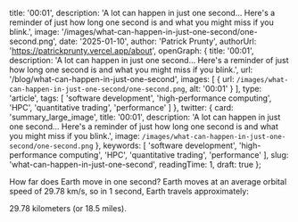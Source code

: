 
  title: '00:01',
  description: 'A lot can happen in just one second... Here\'s a reminder of just how long one second is and what you might miss if you blink.',
  image: '/images/what-can-happen-in-just-one-second/one-second.png',
  date: '2025-01-10',
  author: 'Patrick Prunty',
  authorUrl: 'https://patrickprunty.vercel.app/about',
  openGraph: {
    title: '00:01',
    description: 'A lot can happen in just one second... Here\'s a reminder of just how long one second is and what you might miss if you blink.',
    url: '/blog/what-can-happen-in-just-one-second',
    images: [
      {
        url: `/images/what-can-happen-in-just-one-second/one-second.png`,
        alt: '00:01'
      }
    ],
    type: 'article',
    tags: [
      'software development',
      'high-performance computing',
      'HPC',
      'quantitative trading',
      'performance'
    ]
  },
  twitter: {
    card: 'summary_large_image',
    title: '00:01',
    description: 'A lot can happen in just one second... Here\'s a reminder of just how long one second is and what you might miss if you blink.',
    image: `/images/what-can-happen-in-just-one-second/one-second.png`
  },
  keywords: [
    'software development',
    'high-performance computing',
    'HPC',
    'quantitative trading',
    'performance'
  ],
  slug: 'what-can-happen-in-just-one-second',
  readingTime: 1,
  draft: true
};

How far does Earth move in one second?
Earth moves at an average orbital speed of 29.78 km/s, so in 1 second, Earth travels approximately:

29.78 kilometers (or 18.5 miles).
